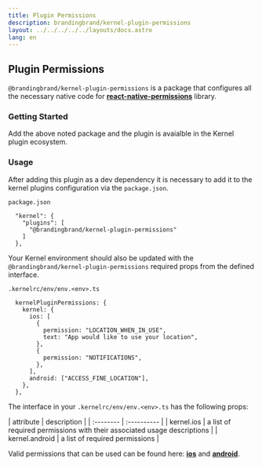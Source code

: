 ```yaml
---
title: Plugin Permissions
description: brandingbrand/kernel-plugin-permissions
layout: ../../../../../layouts/docs.astro
lang: en
---
```



## Plugin Permissions

`@brandingbrand/kernel-plugin-permissions` is a package that configures all the necessary native code for [**react-native-permissions**](https://github.com/zoontek/react-native-permissions) library.

### Getting Started

<div class="flex w-full my-6">
  <CodeCopy args="yarn add -D @brandingbrand/kernel-plugin-permissions && yarn add react-native-permissions@^3.6.1" />
</div>

Add the above noted package and the plugin is avaialble in the Kernel plugin ecosystem.

### Usage

After adding this plugin as a dev dependency it is necessary to add it to the kernel plugins configuration via the `package.json`.

`package.json`

```
  "kernel": {
    "plugins": [
      "@brandingbrand/kernel-plugin-permissions"
    ]
  },
```

Your Kernel environment should also be updated with the `@brandingbrand/kernel-plugin-permissions` required props from the defined interface.

`.kernelrc/env/env.<env>.ts`

```
  kernelPluginPermissions: {
    kernel: {
      ios: [
        {
          permission: "LOCATION_WHEN_IN_USE",
          text: "App would like to use your location",
        },
        {
          permission: "NOTIFICATIONS",
        },
      ],
      android: ["ACCESS_FINE_LOCATION"],
    },
  },
```

The interface in your `.kernelrc/env/env.<env>.ts` has the following props:

<div class="my-4 overflow-scroll">
| attribute                            | description                                                             |
| :--------                            | :----------                                                             |
| kernel.ios                           | a list of required permissions with their associated usage descriptions |
| kernel.android                       | a list of required permissions                                          |
</div>

Valid permissions that can be used can be found here: [**ios**](https://github.com/brandingbrand/flagship/blob/482c1034b26db3fd98ae299428dcef6704914c52/packages/plugin-permissions/src/utils/ios.ts#L6) and [**android**](https://github.com/brandingbrand/flagship/blob/482c1034b26db3fd98ae299428dcef6704914c52/packages/plugin-permissions/src/utils/android.ts#L3).
